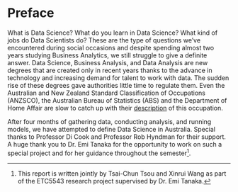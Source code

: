 # Preface {.unnumbered}

What is Data Science? What do you learn in Data Science? What kind of jobs do Data Scientists do? These are the type of questions we've encountered during social occasions and despite spending almost two years studying Business Analytics, we still struggle to give a definite answer. Data Science, Business Analysis, and Data Analysis are new degrees that are created only in recent years thanks to the advance in technology and increasing demand for talent to work with data. The sudden rise of these degrees gave authorities little time to regulate them. Even the Australian and New Zealand Standard Classification of Occupations (ANZSCO), the Australian Bureau of Statistics (ABS) and the Department of Home Affair are slow to catch up with their [description](https://www.hannantew.com.au/blogs/australian-visas/employer-sponsored/tss/the-classification-challenge-in-immigration-what-is-a-data-scientist-as-defined-in-anzsco/) of this occupation. 

After four months of gathering data, conducting analysis, and running models, we have attempted to define Data Science in Australia. Special thanks to Professor Di Cook and Professor Rob Hyndman for their support. A huge thank you to Dr. Emi Tanaka for the opportunity to work on such a special project and for her guidance throughout the semester[^1].

[^1]: This report is written jointly by Tsai-Chun Tsou and Xinrui Wang as part of the ETC5543 research project supervised by Dr. Emi Tanaka.
